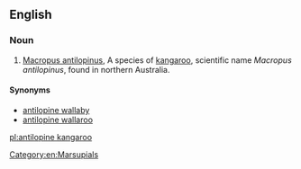 ==English==
{{wikipedia|Antilopine Kangaroo}}

===Noun===
{{en-noun|head=[[antilopine]] [[kangaroo]]}}

# [[Macropus antilopinus]], A species of [[kangaroo]], scientific name ''Macropus antilopinus'', found in northern Australia. 

====Synonyms====
* [[antilopine wallaby]]
* [[antilopine wallaroo]]

[[Category:en:Marsupials]]

[[pl:antilopine kangaroo]]